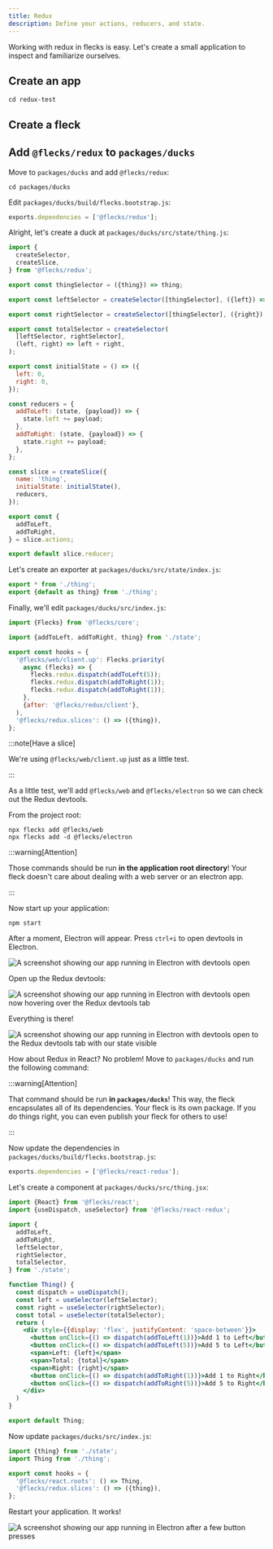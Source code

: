 ```yaml
---
title: Redux
description: Define your actions, reducers, and state.
---
```



Working with redux in flecks is easy. Let's create a small application to inspect and
familiarize ourselves.

## Create an app

<Create type="app" pkg="redux-test" />

```
cd redux-test
```

## Create a fleck

<Create type="fleck" pkg="ducks" />

## Add `@flecks/redux` to `packages/ducks`

Move to `packages/ducks` and add `@flecks/redux`:

```
cd packages/ducks
```

<InstallPackage pkg="@flecks/redux" />

Edit `packages/ducks/build/flecks.bootstrap.js`:

```js title="packages/ducks/build/flecks.bootstrap.js"
exports.dependencies = ['@flecks/redux'];
```

Alright, let's create a duck at `packages/ducks/src/state/thing.js`:

```js title="packages/ducks/src/state/thing.js"
import {
  createSelector,
  createSlice,
} from '@flecks/redux';

export const thingSelector = ({thing}) => thing;

export const leftSelector = createSelector([thingSelector], ({left}) => left);

export const rightSelector = createSelector([thingSelector], ({right}) => right);

export const totalSelector = createSelector(
  [leftSelector, rightSelector],
  (left, right) => left + right,
);

export const initialState = () => ({
  left: 0,
  right: 0,
});

const reducers = {
  addToLeft: (state, {payload}) => {
    state.left += payload;
  },
  addToRight: (state, {payload}) => {
    state.right += payload;
  },
};

const slice = createSlice({
  name: 'thing',
  initialState: initialState(),
  reducers,
});

export const {
  addToLeft,
  addToRight,
} = slice.actions;

export default slice.reducer;
```

Let's create an exporter at `packages/ducks/src/state/index.js`:

```js title="packages/ducks/src/state/index.js"
export * from './thing';
export {default as thing} from './thing';
```

Finally, we'll edit `packages/ducks/src/index.js`:

```js title="packages/ducks/src/index.js"
import {Flecks} from '@flecks/core';

import {addToLeft, addToRight, thing} from './state';

export const hooks = {
  '@flecks/web/client.up': Flecks.priority(
    async (flecks) => {
      flecks.redux.dispatch(addToLeft(5));
      flecks.redux.dispatch(addToRight(1));
      flecks.redux.dispatch(addToRight(1));
    },
    {after: '@flecks/redux/client'},
  ),
  '@flecks/redux.slices': () => ({thing}),
};
```

:::note[Have a slice]

We're using `@flecks/web/client.up` just as a little test.

:::

As a little test, we'll add `@flecks/web` and `@flecks/electron` so we can check out the Redux
devtools.

From the project root:

```
npx flecks add @flecks/web
npx flecks add -d @flecks/electron
```

:::warning[Attention]

Those commands should be run **in the application root directory**! Your fleck doesn't care about
dealing with a web server or an electron app.

:::

Now start up your application:

```
npm start
```

After a moment, Electron will appear. Press `ctrl+i` to open devtools in Electron.

![A screenshot showing our app running in Electron with devtools open](./redux-test-1.png)

Open up the Redux devtools:

![A screenshot showing our app running in Electron with devtools open now hovering over the Redux devtools tab](./redux-test-2.png)

Everything is there!

![A screenshot showing our app running in Electron with devtools open to the Redux devtools tab with our state visible](./redux-test-3.png)

How about Redux in React? No problem! Move to `packages/ducks` and run the following command:

<InstallPackage pkg="@flecks/react-redux" />

:::warning[Attention]

That command should be run **in `packages/ducks`**! This way, the fleck encapsulates all of its
dependencies. Your fleck is its own package. If you do things right, you can even publish your
fleck for others to use!

:::

Now update the dependencies in `packages/ducks/build/flecks.bootstrap.js`:

```js title="packages/ducks/build/flecks.bootstrap.js"
exports.dependencies = ['@flecks/react-redux'];
```

Let's create a component at `packages/ducks/src/thing.jsx`:

```jsx title="packages/ducks/src/thing.jsx"
import {React} from '@flecks/react';
import {useDispatch, useSelector} from '@flecks/react-redux';

import {
  addToLeft,
  addToRight,
  leftSelector,
  rightSelector,
  totalSelector,
} from './state';

function Thing() {
  const dispatch = useDispatch();
  const left = useSelector(leftSelector);
  const right = useSelector(rightSelector);
  const total = useSelector(totalSelector);
  return (
    <div style={{display: 'flex', justifyContent: 'space-between'}}>
      <button onClick={() => dispatch(addToLeft(1))}>Add 1 to Left</button>
      <button onClick={() => dispatch(addToLeft(5))}>Add 5 to Left</button>
      <span>Left: {left}</span>
      <span>Total: {total}</span>
      <span>Right: {right}</span>
      <button onClick={() => dispatch(addToRight(1))}>Add 1 to Right</button>
      <button onClick={() => dispatch(addToRight(5))}>Add 5 to Right</button>
    </div>
  )
}

export default Thing;
```

Now update `packages/ducks/src/index.js`:

```js title="packages/ducks/src/index.js"
import {thing} from './state';
import Thing from './thing';

export const hooks = {
  '@flecks/react.roots': () => Thing,
  '@flecks/redux.slices': () => ({thing}),
};
```

Restart your application. It works!

![A screenshot showing our app running in Electron after a few button presses](./redux-test-4.png)

